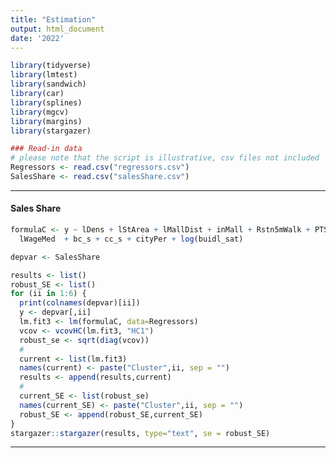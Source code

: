 ```yaml
---
title: "Estimation"
output: html_document
date: '2022'
---
```


```r
library(tidyverse)
library(lmtest)
library(sandwich)
library(car)
library(splines)
library(mgcv)
library(margins)
library(stargazer)
```



```r
### Read-in data
# please note that the script is illustrative, csv files not included
Regressors <- read.csv("regressors.csv")
SalesShare <- read.csv("salesShare.csv")
```


---


#### Sales Share

```r

formulaC <- y ~ lDens + lStArea + lMallDist + inMall + Rstn5mWalk + PTStop10mWalk + cityPer + PRG +
  lWageMed  + bc_s + cc_s + cityPer + log(buidl_sat)

depvar <- SalesShare

results <- list()
robust_SE <- list()
for (ii in 1:6) {
  print(colnames(depvar)[ii])
  y <- depvar[,ii]
  lm.fit3 <- lm(formulaC, data=Regressors) 
  vcov <- vcovHC(lm.fit3, "HC1")
  robust_se <- sqrt(diag(vcov))
  #
  current <- list(lm.fit3)
  names(current) <- paste("Cluster",ii, sep = "")
  results <- append(results,current)
  #
  current_SE <- list(robust_se)
  names(current_SE) <- paste("Cluster",ii, sep = "")
  robust_SE <- append(robust_SE,current_SE)
}
stargazer::stargazer(results, type="text", se = robust_SE)
```


-------

